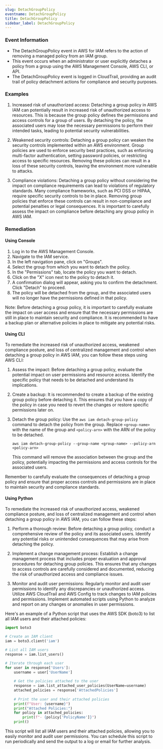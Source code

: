 ```yaml
--- 
slug: DetachGroupPolicy
eventname: DetachGroupPolicy
title: DetachGroupPolicy
sidebar_label: DetachGroupPolicy
---
```

                       
### Event Information

- The DetachGroupPolicy event in AWS for IAM refers to the action of removing a managed policy from an IAM group.
- This event occurs when an administrator or user explicitly detaches a policy from a group using the AWS Management Console, AWS CLI, or API.
- The DetachGroupPolicy event is logged in CloudTrail, providing an audit trail of policy detachment actions for compliance and security purposes.


### Examples

1. Increased risk of unauthorized access: Detaching a group policy in AWS IAM can potentially result in increased risk of unauthorized access to resources. This is because the group policy defines the permissions and access controls for a group of users. By detaching the policy, the associated users may lose the necessary permissions to perform their intended tasks, leading to potential security vulnerabilities.

2. Weakened security controls: Detaching a group policy can weaken the security controls implemented within an AWS environment. Group policies are used to enforce security best practices, such as enforcing multi-factor authentication, setting password policies, or restricting access to specific resources. Removing these policies can result in a loss of these security controls, leaving the environment more vulnerable to attacks.

3. Compliance violations: Detaching a group policy without considering the impact on compliance requirements can lead to violations of regulatory standards. Many compliance frameworks, such as PCI DSS or HIPAA, require specific security controls to be in place. Removing group policies that enforce these controls can result in non-compliance and potential penalties or legal consequences. It is important to carefully assess the impact on compliance before detaching any group policy in AWS IAM.

### Remediation

#### Using Console

1. Log in to the AWS Management Console.
2. Navigate to the IAM service.
3. In the left navigation pane, click on "Groups".
4. Select the group from which you want to detach the policy.
5. In the "Permissions" tab, locate the policy you want to detach.
6. Click on the "X" icon next to the policy to detach it.
7. A confirmation dialog will appear, asking you to confirm the detachment. Click "Detach" to proceed.
8. The policy will be detached from the group, and the associated users will no longer have the permissions defined in that policy.

Note: Before detaching a group policy, it is important to carefully evaluate the impact on user access and ensure that the necessary permissions are still in place to maintain security and compliance. It is recommended to have a backup plan or alternative policies in place to mitigate any potential risks.

#### Using CLI

To remediate the increased risk of unauthorized access, weakened compliance posture, and loss of centralized management and control when detaching a group policy in AWS IAM, you can follow these steps using AWS CLI:

1. Assess the impact: Before detaching a group policy, evaluate the potential impact on user permissions and resource access. Identify the specific policy that needs to be detached and understand its implications.

2. Create a backup: It is recommended to create a backup of the existing group policy before detaching it. This ensures that you have a copy of the policy in case you need to revert the changes or restore specific permissions later on.

3. Detach the group policy: Use the `aws iam detach-group-policy` command to detach the policy from the group. Replace `<group-name>` with the name of the group and `<policy-arn>` with the ARN of the policy to be detached.

   ```
   aws iam detach-group-policy --group-name <group-name> --policy-arn <policy-arn>
   ```

   This command will remove the association between the group and the policy, potentially impacting the permissions and access controls for the associated users.

Remember to carefully evaluate the consequences of detaching a group policy and ensure that proper access controls and permissions are in place to maintain security and compliance standards.

#### Using Python

To remediate the increased risk of unauthorized access, weakened compliance posture, and loss of centralized management and control when detaching a group policy in AWS IAM, you can follow these steps:

1. Perform a thorough review: Before detaching a group policy, conduct a comprehensive review of the policy and its associated users. Identify any potential risks or unintended consequences that may arise from detaching the policy.

2. Implement a change management process: Establish a change management process that includes proper evaluation and approval procedures for detaching group policies. This ensures that any changes to access controls are carefully considered and documented, reducing the risk of unauthorized access and compliance issues.

3. Monitor and audit user permissions: Regularly monitor and audit user permissions to identify any discrepancies or unauthorized access. Utilize AWS CloudTrail and AWS Config to track changes to IAM policies and permissions. Implement automated scripts using Python to analyze and report on any changes or anomalies in user permissions.

Here's an example of a Python script that uses the AWS SDK (boto3) to list all IAM users and their attached policies:

```python
import boto3

# Create an IAM client
iam = boto3.client('iam')

# List all IAM users
response = iam.list_users()

# Iterate through each user
for user in response['Users']:
    username = user['UserName']
    
    # Get the policies attached to the user
    response = iam.list_attached_user_policies(UserName=username)
    attached_policies = response['AttachedPolicies']
    
    # Print the user and their attached policies
    print(f"User: {username}")
    print("Attached Policies:")
    for policy in attached_policies:
        print(f"- {policy['PolicyName']}")
    print()
```

This script will list all IAM users and their attached policies, allowing you to easily monitor and audit user permissions. You can schedule this script to run periodically and send the output to a log or email for further analysis.


 